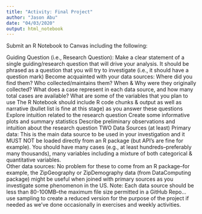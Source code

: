 ```yaml
---
title: "Activity: Final Project"
author: "Jason Abu"
date: "04/03/2020"
output: html_notebook
---
```

Submit an R Notebook to Canvas including the following: 

Guiding Question (i.e., Research Question): Make a clear statement of a single guiding/research question that will drive your analysis.  It should be phrased as a question that you will try to investigate (i.e., it should have a question mark) 
Become acquainted with your data sources:
Where did you find them?
Who collected/maintains them?
When & Why were they originally collected?
What does a case represent in each data source, and how many total cases are available?
What are some of the variables that you plan to use
The R Notebook should include R code chunks & output as well as narrative (bullet list is fine at this stage) as you answer these questions
Explore intuition related to the research question
Create some informative plots and summary statistics 
Describe preliminary observations and intuition about the research question
TWO Data Sources (at least)
Primary data:  This is the main data source to be used in your investigation and it MUST NOT be loaded directly from an R package (but API's are fine for example). You should have many cases (e.g., at least hundreds--preferably many thousands), many variables including a mixture of both categorical & quantitative variables.  
Other data sources: No problem for these to come from an R package--for example, the ZipGeography or ZipDemography data (from DataComputing package) might be useful when joined with primary sources as you investigate some phenomenon in the US. 
Note: Each data source should be less than 80-100MB--the maximum file size permitted in a GitHub Repo... use sampling to create a reduced version for the purpose of the project if needed as we've done occasionally in exercises and weekly activities.
